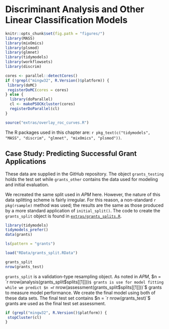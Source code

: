 # Discriminant Analysis and Other Linear Classification Models

```r
knitr::opts_chunk$set(fig.path = "figures/")
library(MASS)
library(mixOmics)
library(plsmod)
library(glmnet)
library(tidymodels)
library(workflowsets)
library(discrim)

cores <- parallel::detectCores()
if (!grepl("mingw32", R.Version()$platform)) {
 library(doMC)
 registerDoMC(cores = cores)
} else {
  library(doParallel)
  cl <- makePSOCKcluster(cores)
  registerDoParallel(cl)
}

source("extras/overlay_roc_curves.R")
```


The R packages used in this chapter are: `r pkg_text(c("tidymodels", "MASS", "discrim", "glmnet",
"mixOmics", "plsmod"))`. 

## Case Study: Predicting Successful Grant Applications

These data are supplied in the GitHub repository. The object `grants_testing` holds the test set while `grants_other` contains the data used for modeling and initial evaluation. 

We recreated the same split used in _APM_ here. However, the nature of this data splitting scheme is fairly irregular. For this reason, a non-standard `r pkg(rsample)` method was used; the results are the same as those produced by a more standard application of `initial_split()`. The code to create the `grants_split` object is found in [`extras/grants_splits.R`](https://github.com/topepo/tidy-apm/tree/main/extras/grants_splits.R).   

```r
library(tidymodels)
tidymodels_prefer()
data(grants)

ls(pattern = "grants")

load("RData/grants_split.RData")

grants_split
nrow(grants_test)
```
`grants_split` is a validation-type resampling object. As noted in _APM_, $n = `r nrow(analysis(grants_split$splits[[1]]))`$ grants is use for model fitting while we predict $n = `r nrow(assessment(grants_split$splits[[1]]))`$ grants to measure model performance. We create the final model using both of these data sets. The final test set contains $n = `r nrow(grants_test)`$ grants are used as the final test set assessment.  


```r
if (grepl("mingw32", R.Version()$platform)) {
 stopCluster(cl)
} 
```


